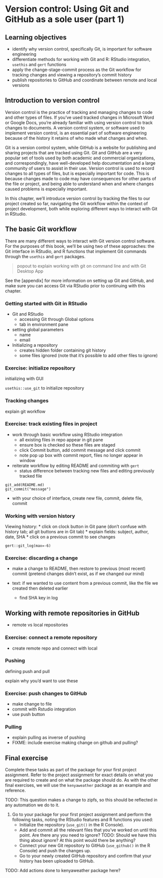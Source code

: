# Version control: Using Git and GitHub as a sole user (part 1) {#git-solo}

## Learning objectives {#05-learning-objectives}

* identify why version control, specifically Git, is important for software engineering
* differentiate methods for working with Git and R: RStudio integration, `usethis` and `gert` functions
* apply the change-stage-commit process as the Git workflow for tracking changes and viewing a repository's commit history
* publish repositories to GitHub and coordinate between remote and local versions

## Introduction to version control {#intro-version-control}

Version control is the practice of tracking and managing changes to code and other types of files.
If you've used tracked changes in Microsoft Word or Google Docs,
you're already familiar with using version control to track changes to documents.
A version control system, or software used to implement version control,
is an essential part of software engineering because of the history it retains
of who made what changes and when.

Git is a version control system,
while GitHub is a website for publishing and sharing projects that are tracked using Git. 
Git and GitHub are a very popular set of tools used by both academic and commercial organizations, 
and correspondingly, 
have well-developed help documentation and a large community of users to assist in their use.
Version control is used to record changes to all types of files, 
but is especially important for code. 
This is because changes made to code may have consequences for other parts of the file or project, 
and being able to understand when and where changes caused problems is especially important.

In this chapter,
we'll introduce version control by tracking the files to our project created so far,
navigating the Git workflow within the context of project development,
both while exploring different ways to interact with Git in RStudio.

## The basic Git workflow {#git-workflow}

There are many different ways to interact with Git version control software.
For the purposes of this book,
we'll be using two of these approaches:
the Git interface in RStudio, 
and R functions that implement Git commands
through the `usethis` and `gert` packages.

> popout to explain working with git on command line and with Git Desktop App

See the [appendix]
for more information on setting up Git and GitHub,
and make sure you can access Git via RStudio prior to continuing with this chapter.

### Getting started with Git in RStudio {#git-rstudio}

* Git and RStudio
  * accessing Git through Global options
  * tab in environment pane

* setting global parameters
  * name
  * email

* Initializing a repository
  * creates hidden folder containing git history
  * some files ignored (note that it's possible to add other files to ignore)

### Exercise: initialize repository {#ex-initialize}

initializing with GUI

`usethis::use_git` to initialize repository

### Tracking changes {#tracking-changes}

explain git workflow

### Exercise: track existing files in project {#ex-tracking}

* work through basic workflow using RStudio integration
  * all existing files in repo appear in git pane
  * ensure box is checked so these files are staged
  * click Commit button, add commit message and click commit
  * note pop up box with commit report, files no longer appear in window

* reiterate workflow by editing README and commiting with `gert`
  * status difference between tracking new files and editing previously tracked file

```
git_add(README.md)
git_commit("message")
```

* with your choice of interface, create new file, commit, delete file, commit

### Working with version history {#git-history}

Viewing history:
* click on clock button in Git pane (don't confuse with history tab; all git buttons are in Git tab)
* explain fields: subject, author, date, SHA
* click on a previous commit to see changes

`gert::git_log(max=-6)`

### Exercise: discarding a change {#ex-discard}

* make a change to README, then restore to previous (most recent) commit (pretend changes didn't exist, as if we changed our mind)

* text: if we wanted to use content from a previous commit, like the file we created then deleted earlier
  * find SHA key in log

## Working with remote repositories in GitHub {#git-remotes}

* remote vs local repositories

### Exercise: connect a remote repository {#ex-remote}

* create remote repo and connect with local

### Pushing 

defining push and pull

explain why you'd want to use these

### Exercise: push changes to GitHub {#ex-push}

* make change to file
* commit with Rstudio integration
* use push button

### Pulling

* explain pulling as inverse of pushing
* FIXME: include exercise making change on github and pulling?

## Final exercise {#05-final-exercise}

Complete these tasks as part of the package for your first project assignment.
Refer to the project assignment for exact details on what you are required to
create and on what the package should do. As with the other final exercises,
we will use the `kenyaweather` package as an example and reference.

TODO: This question makes a change to zipfs, so this should be reflected in any automation we do to it.

1. Go to your package for your first project assignment and perform the
following tasks, noting the RStudio features and R functions you used:
    - Initialize the repository (`use_git()` in the R Console).
    - Add and commit all the relevant files that
    you've worked on until this point. Are there any you need to ignore? 
    TODO: Should we have this thing about ignore? At this point would there be anything?
    - Connect your new Git repository to GitHub (`use_github()` in the R Console)
    and push the changes up.
    - Go to your newly created GitHub repository and confirm that your history 
    has been uploaded to GitHub.

TODO: Add actions done to kenyaweather package here?
